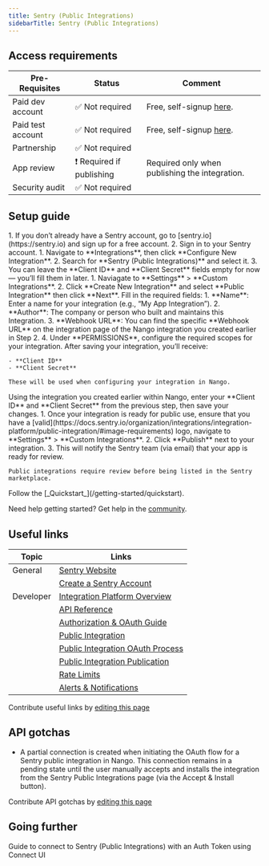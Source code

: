 ```yaml
---
title: Sentry (Public Integrations)
sidebarTitle: Sentry (Public Integrations)
---
```



<Overview />
<PreBuiltTooling />
<PreBuiltUseCases />

## Access requirements
| Pre-Requisites | Status | Comment|
| - | - | - |
| Paid dev account | ✅ Not required | Free, self-signup [here](https://sentry.io/signup/). |
| Paid test account | ✅ Not required | Free, self-signup [here](https://sentry.io/signup/). | 
| Partnership | ✅ Not required | |
| App review | ❗ Required if publishing | Required only when publishing the integration. |
| Security audit | ✅ Not required | |


## Setup guide

<Steps>
  <Step title="Create a Sentry account">
    1. If you don’t already have a Sentry account, go to [sentry.io](https://sentry.io) and sign up for a free account.
    2. Sign in to your Sentry account.
  </Step>

  <Step title="Create a new Nango integration">
    1. Navigate to **Integrations**, then click **Configure New Integration**.  
    2. Search for **Sentry (Public Integrations)** and select it.  
    3. You can leave the **Client ID** and **Client Secret** fields empty for now — you’ll fill them in later.
  </Step>

  <Step title="Create a new Sentry integration">
    1. Naviagate to **Settings** > **Custom Integrations**.
    2. Click **Create New Integration** and select **Public Integration** then click **Next**.
  </Step>

  <Step title="Configure your integration">
    Fill in the required fields:
    1. **Name**: Enter a name for your integration (e.g., “My App Integration”).
    2. **Author**: The company or person who built and maintains this Integration.
    3. **Webhook URL**: You can find the specific **Webhook URL** on the integration page of the Nango integration you created earlier in Step 2.
    4. Under **PERMISSIONS**, configure the required scopes for your integration.
  </Step>

  <Step title="Obtain your OAuth credentials">
    After saving your integration, you’ll receive:
    
    - **Client ID**
    - **Client Secret**
    
    These will be used when configuring your integration in Nango.
  </Step>

  <Step title="Configure your integration in Nango">
    Using the integration you created earlier within Nango, enter your **Client ID** and **Client Secret** from the previous step, then save your changes.
  </Step>


  <Step title="Submit for review (if publishing publicly)">
    1. Once your integration is ready for public use, ensure that you have a [valid](https://docs.sentry.io/organization/integrations/integration-platform/public-integration/#image-requirements) logo, navigate to **Settings** > **Custom Integrations**.
    2. Click **Publish** next to your integration.
    3. This will notify the Sentry team (via email) that your app is ready for review.
    
    Public integrations require review before being listed in the Sentry marketplace.
  </Step>

  <Step title="Next">
    Follow the [_Quickstart_](/getting-started/quickstart).
  </Step>
</Steps>

<Tip>Need help getting started? Get help in the [community](https://nango.dev/slack).</Tip>

## Useful links

| Topic     | Links                                                                                                                          |
| --------- | ------------------------------------------------------------------------------------------------------------------------------ |
| General   | [Sentry Website](https://sentry.io/welcome/)                                                                                            |
|           | [Create a Sentry Account](https://sentry.io/signup/)                                                                           |
| Developer | [Integration Platform Overview](https://docs.sentry.io/product/integrations/integration-platform/)                             |
|           | [API Reference](https://docs.sentry.io/api/)                                                                                   |
|           | [Authorization & OAuth Guide](https://docs.sentry.io/api/auth/)                |
|           | [Public Integration](https://docs.sentry.io/organization/integrations/integration-platform/public-integration/#publication) |
|           | [Public Integration OAuth Process](https://docs.sentry.io/organization/integrations/integration-platform/public-integration/#oauth-process)                                  |
|           | [Public Integration Publication](https://docs.sentry.io/organization/integrations/integration-platform/public-integration/#publication)                                   |
|           | [Rate Limits](https://docs.sentry.io/api/ratelimits/)                                                                         |
|           | [Alerts & Notifications](https://docs.sentry.io/api/alerts/)                                   |

<Note>Contribute useful links by [editing this page](https://github.com/nangohq/nango/tree/master/docs-v2/integrations/all/sentry-oauth.mdx)</Note>


## API gotchas

- A partial connection is created when initiating the OAuth flow for a Sentry public integration in Nango. This connection remains in a pending state until the user manually accepts and installs the integration from the Sentry Public Integrations page (via the Accept & Install button).

<Note>Contribute API gotchas by [editing this page](https://github.com/nangohq/nango/tree/master/docs-v2/integrations/all/sentry-oauth.mdx)</Note>

## Going further

<Card title="Connect to Sentry (Public Integrations)" icon="link" href="/integrations/all/sentry-oauth/connect" horizontal>
  Guide to connect to Sentry (Public Integrations) with an Auth Token using Connect UI
</Card>
